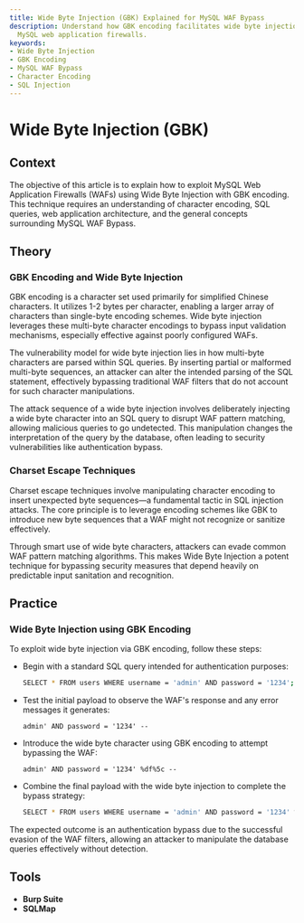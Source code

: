 ```yaml
---
title: Wide Byte Injection (GBK) Explained for MySQL WAF Bypass
description: Understand how GBK encoding facilitates wide byte injection to bypass
  MySQL web application firewalls.
keywords:
- Wide Byte Injection
- GBK Encoding
- MySQL WAF Bypass
- Character Encoding
- SQL Injection
---
```


# Wide Byte Injection (GBK)

## Context

The objective of this article is to explain how to exploit MySQL Web Application Firewalls (WAFs) using Wide Byte Injection with GBK encoding. This technique requires an understanding of character encoding, SQL queries, web application architecture, and the general concepts surrounding MySQL WAF Bypass. 

## Theory

### GBK Encoding and Wide Byte Injection

GBK encoding is a character set used primarily for simplified Chinese characters. It utilizes 1-2 bytes per character, enabling a larger array of characters than single-byte encoding schemes. Wide byte injection leverages these multi-byte character encodings to bypass input validation mechanisms, especially effective against poorly configured WAFs.

The vulnerability model for wide byte injection lies in how multi-byte characters are parsed within SQL queries. By inserting partial or malformed multi-byte sequences, an attacker can alter the intended parsing of the SQL statement, effectively bypassing traditional WAF filters that do not account for such character manipulations.

The attack sequence of a wide byte injection involves deliberately injecting a wide byte character into an SQL query to disrupt WAF pattern matching, allowing malicious queries to go undetected. This manipulation changes the interpretation of the query by the database, often leading to security vulnerabilities like authentication bypass.

### Charset Escape Techniques

Charset escape techniques involve manipulating character encoding to insert unexpected byte sequences—a fundamental tactic in SQL injection attacks. The core principle is to leverage encoding schemes like GBK to introduce new byte sequences that a WAF might not recognize or sanitize effectively.

Through smart use of wide byte characters, attackers can evade common WAF pattern matching algorithms. This makes Wide Byte Injection a potent technique for bypassing security measures that depend heavily on predictable input sanitation and recognition.

## Practice

### Wide Byte Injection using GBK Encoding

To exploit wide byte injection via GBK encoding, follow these steps:

- Begin with a standard SQL query intended for authentication purposes:

    ```bash
    SELECT * FROM users WHERE username = 'admin' AND password = '1234';
    ```

- Test the initial payload to observe the WAF's response and any error messages it generates:

    ```http
    admin' AND password = '1234' -- 
    ```

- Introduce the wide byte character using GBK encoding to attempt bypassing the WAF:

    ```http
    admin' AND password = '1234' %df%5c -- 
    ```

- Combine the final payload with the wide byte injection to complete the bypass strategy:

    ```bash
    SELECT * FROM users WHERE username = 'admin' AND password = '1234' %df%5c -- ;
    ```

The expected outcome is an authentication bypass due to the successful evasion of the WAF filters, allowing an attacker to manipulate the database queries effectively without detection.

## Tools

- **Burp Suite**
- **SQLMap**
